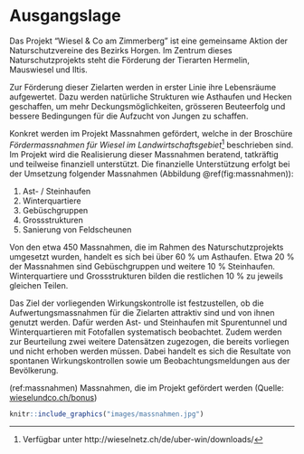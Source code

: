 # Ausgangslage

Das Projekt "Wiesel & Co am Zimmerberg" ist eine gemeinsame Aktion der Naturschutzvereine des Bezirks Horgen. Im Zentrum dieses Naturschutzprojekts steht die Förderung der Tierarten Hermelin, Mauswiesel und Iltis.

Zur Förderung dieser Zielarten werden in erster Linie ihre Lebensräume aufgewertet. Dazu werden natürliche Strukturen wie Asthaufen und Hecken geschaffen, um mehr Deckungsmöglichkeiten, grösseren Beuteerfolg und bessere Bedingungen für die Aufzucht von Jungen zu schaffen.

Konkret werden im Projekt Massnahmen gefördert, welche in der Broschüre _Fördermassnahmen für Wiesel im Landwirtschaftsgebiet_^[Verfügbar unter http://wieselnetz.ch/de/uber-win/downloads/] beschrieben sind. Im Projekt wird die Realisierung dieser Massnahmen beratend, tatkräftig und teilweise finanziell unterstützt. Die finanzielle Unterstützung erfolgt bei der Umsetzung folgender Massnahmen (Abbildung \@ref(fig:massnahmen)):

1. Ast- / Steinhaufen
2. Winterquartiere
3. Gebüschgruppen
4. Grossstrukturen
5. Sanierung von Feldscheunen

Von den etwa 450 Massnahmen, die im Rahmen des Naturschutzprojekts umgesetzt wurden, handelt es sich bei über 60 % um Asthaufen. Etwa 20 % der Massnahmen sind Gebüschgruppen und weitere 10 % Steinhaufen. Winterquartiere und Grossstrukturen bilden die restlichen 10 % zu jeweils gleichen Teilen.

Das Ziel der vorliegenden Wirkungskontrolle ist festzustellen, ob die Aufwertungsmassnahmen für die Zielarten attraktiv sind und von ihnen genutzt werden. Dafür werden Ast- und Steinhaufen mit Spurentunnel und Winterquartieren mit Fotofallen systematisch beobachtet. Zudem werden zur Beurteilung zwei weitere Datensätzen zugezogen, die bereits vorliegen und nicht erhoben werden müssen. Dabei handelt es sich die Resultate von spontanen Wirkungskontrollen sowie um Beobachtungsmeldungen aus der Bevölkerung.


(ref:massnahmen) Massnahmen, die im Projekt gefördert werden (Quelle: [wieselundco.ch/bonus](http://www.wieselundco.ch/bonus))

```r
knitr::include_graphics("images/massnahmen.jpg")
```
